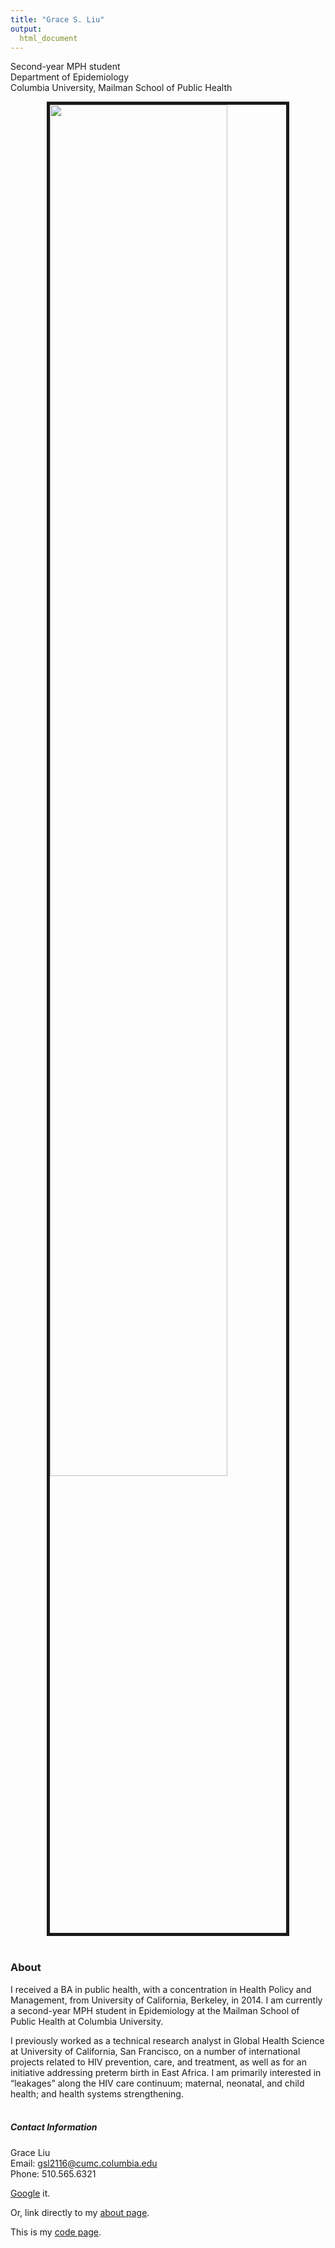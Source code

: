 ```yaml
---
title: "Grace S. Liu"
output:
  html_document
---
```

Second-year MPH student  
Department of Epidemiology  
Columbia University, Mailman School of Public Health  

<img src = "images/PLACEHOLDER" 
  style="width:75%; display: block; margin-left: auto; margin-right: auto; border: 5px solid">
<br>

### About
I received a BA in public health, with a concentration in Health Policy and Management, from University of California, Berkeley, in 2014. I am currently a second-year MPH student in Epidemiology at the Mailman School of Public Health at Columbia University.  

I previously worked as a technical research analyst in Global Health Science at University of California, San Francisco, on a number of international projects related to HIV prevention, care, and treatment, as well as for an initiative addressing preterm birth in East Africa. I am primarily interested in “leakages” along the HIV care continuum; maternal, neonatal, and child health; and health systems strengthening.  
<br>

##### Contact Information

Grace Liu  
Email: [gsl2116@cumc.columbia.edu](mailto:<gsl2116@cumc.columbia.edu>)  
Phone: 510.565.6321  

[Google](https://www.google.com) it.

Or, link directly to my [about page](about.html).

This is my [code page](code.html).

